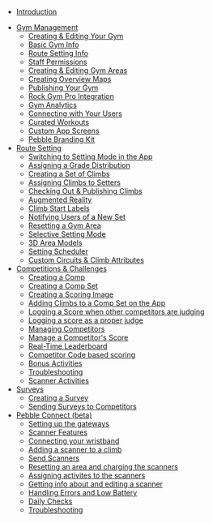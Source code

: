 - [Introduction](/)
<!-- - [Getting Started](/getting-started) -->
- [Gym Management](/gym-management)
  - [Creating & Editing Your Gym](/gym-management/create-gym)
  - [Basic Gym Info](/gym-management/basic-gym-info)
  - [Route Setting Info](/gym-management/route-setting-info)
  - [Staff Permissions](/gym-management/staff-permissions)
  - [Creating & Editing Gym Areas](/gym-management/create-gym-area)
  - [Creating Overview Maps](/gym-management/create-overview-maps)
  - [Publishing Your Gym](/gym-management/publish-gym)
  - [Rock Gym Pro Integration](/gym-management/rgp-integration)
  - [Gym Analytics](/gym-management/gym-analytics)
  - [Connecting with Your Users](/gym-management/notify-users)
  - [Curated Workouts](/gym-management/curated-workouts)
  - [Custom App Screens](/gym-management/custom-app-screens)
  - [Pebble Branding Kit](/gym-management/pebble-branding-kit)
  <!-- - [Pebble API](/gym-management/pebble-api) -->
- [Route Setting](/routesetting)
  - [Switching to Setting Mode in the App](/routesetting/setting-mode)
  - [Assigning a Grade Distribution](/routesetting/assigning-distributions)
  - [Creating a Set of Climbs](/routesetting/creating-set)
  - [Assigning Climbs to Setters](/routesetting/assigning-climbs)
  - [Checking Out & Publishing Climbs](/routesetting/checking-out-and-publishing)
  - [Augmented Reality](/routesetting/augmented-reality)
  - [Climb Start Labels](/routesetting/labels)
  - [Notifying Users of a New Set](/routesetting/notify-users)
  - [Resetting a Gym Area](/routesetting/resetting-an-area)
  - [Selective Setting Mode](/routesetting/selective-setting)
  - [3D Area Models](/routesetting/three-d-embeds)
  - [Setting Scheduler](/routesetting/setting-scheduler)
  - [Custom Circuits & Climb Attributes](/routesetting/custom-attributes)
- [Competitions & Challenges](/competitions)
  - [Creating a Comp](/competitions/create-comp)
  - [Creating a Comp Set](/competitions/create-comp-set)
  - [Creating a Scoring Image](/competitions/create-comp-score-images)
  - [Adding Climbs to a Comp Set on the App](/competitions/add-climbs-comp-set)
  - [Logging a Score when other competitors are judging](/competitions/logging-a-score)
  - [Logging a score as a proper judge](/competitions/logging-a-score-as-judge)
  - [Managing Competitors](/competitions/manage-competitors)
  - [Manage a Competitor's Score](/competitions/manage-competitor-score)
  - [Real-Time Leaderboard](/competitions/real-time-leaderboard)
  - [Competitor Code based scoring](/competitions/id-based-scoring)
  - [Bonus Activities](/competitions/bonus-activities)
  - [Troubleshooting](/competitions/troubleshooting)
  - [Scanner Activities](/competitions/scanner-activities)
    <!-- - [Gym API](/api) -->
    <!-- - [Generate an API Key](/api/generating-api-key) -->
    <!-- - [Authorizing and Connecting to the API](/api/connecting-api) -->
    <!-- - [Querying the API](/api/queries) -->
- [Surveys](/surveys)
  - [Creating a Survey](/surveys/creating)
  - [Sending Surveys to Competitors](/surveys/competitors)
- [Pebble Connect (beta)](/scanners)
  - [Setting up the gateways](/scanners/gateways)
  - [Scanner Features](/scanners/features)
  - [Connecting your wristband](/scanners/connecting-wristband)
  - [Adding a scanner to a climb](/scanners/adding-scanner)
  - [Send Scanners](/scanners/send-scanners)
  - [Resetting an area and charging the scanners](/scanners/resetting-area)
  - [Assigning activites to the scanners](/scanners/assigning-activities)
  - [Getting info about and editing a scanner](/scanners/editing-scanner)
  - [Handling Errors and Low Battery](/scanners/handling-errors)
  - [Daily Checks](/scanners/daily-checks)
  - [Troubleshooting](/scanners/troubleshooting)

